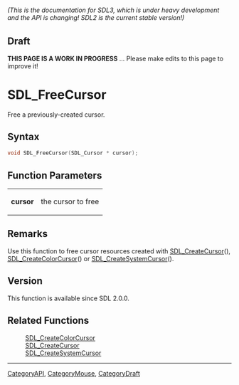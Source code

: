 ====== (This is the documentation for SDL3, which is under heavy development and the API is changing! SDL2 is the current stable version!) ======

== Draft ==

'''THIS PAGE IS A WORK IN PROGRESS''' ... Please make edits to this page to improve it!
= SDL_FreeCursor =

Free a previously-created cursor.

== Syntax ==

<syntaxhighlight lang='c'>
void SDL_FreeCursor(SDL_Cursor * cursor);
</syntaxhighlight>

== Function Parameters ==

{|
|'''cursor'''
|the cursor to free
|}

== Remarks ==

Use this function to free cursor resources created with
[[SDL_CreateCursor]](), [[SDL_CreateColorCursor]]() or
[[SDL_CreateSystemCursor]]().

== Version ==

This function is available since SDL 2.0.0.

== Related Functions ==

:[[SDL_CreateColorCursor]]
:[[SDL_CreateCursor]]
:[[SDL_CreateSystemCursor]]

----
[[CategoryAPI]], [[CategoryMouse]], [[CategoryDraft]]


